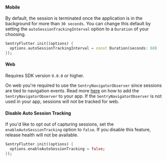 #### Mobile

By default, the session is terminated once the application is in the background for more than `30 seconds`. You can change this default by setting the `autoSessionTrackingInterval` option to a `Duration` of your choosing.

```dart {2}
SentryFlutter.init((options) {
  options.autoSessionTrackingInterval = const Duration(seconds: 60)
});
```

#### Web

<Alert>

Requires SDK version `9.0.0` or higher.

</Alert>

On web you're required to use the `SentryNavigatorObserver` since sessions are tied to navigation events.
Read more [here](/platforms/dart/guides/flutter/integrations/routing-instrumentation/#1-add-sentrynavigationobserver) on how to add the `SentryNavigatorObserver` to your app.
If the `SentryNavigatorObserver` is not used in your app, sessions will not be tracked for web.

#### Disable Auto Session Tracking

If you'd like to opt out of capturing sessions, set the `enableAutoSessionTracking` option to `false`. If you disable this feature, release health will not be available.

```dart {2}
SentryFlutter.init((options) {
  options.enableAutoSessionTracking = false;
});
```
